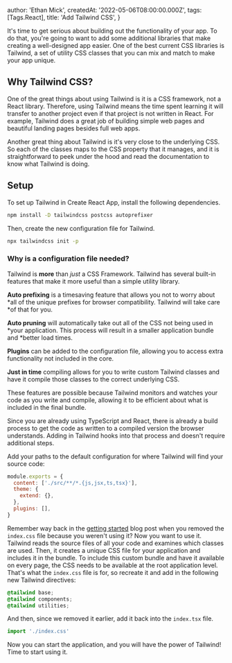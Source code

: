 
  author: 'Ethan Mick',
  createdAt: '2022-05-06T08:00:00.000Z',
  tags: [Tags.React],
  title: 'Add Tailwind CSS',
}


It's time to get serious about building out the functionality of your app. To do
that, you're going to want to add some additional libraries that make creating a
well-designed app easier. One of the best current CSS libraries is Tailwind, a
set of utility CSS classes that you can mix and match to make your app unique.

## Why Tailwind CSS?

One of the great things about using Tailwind is it is a CSS framework, not a
React library. Therefore, using Tailwind means the time spent learning it will
transfer to another project even if that project is not written in React. For
example, Tailwind does a great job of building simple web pages and beautiful
landing pages besides full web apps.

Another great thing about Tailwind is it's very close to the underlying CSS. So
each of the classes maps to the CSS property that it manages, and it is
straightforward to peek under the hood and read the documentation to know what
Tailwind is doing.

## Setup

To set up Tailwind in Create React App, install the following dependencies.

```bash
npm install -D tailwindcss postcss autoprefixer
```

Then, create the new configuration file for Tailwind.

```bash
npx tailwindcss init -p
```

### Why is a configuration file needed?

Tailwind is **more** than _just_ a CSS Framework. Tailwind has several built-in
features that make it more useful than a simple utility library.

**Auto prefixing** is a timesaving feature that allows you not to worry about
*all of the unique prefixes for browser compatibility. Tailwind will take care
*of that for you.

**Auto pruning** will automatically take out all of the CSS not being used in
*your application. This process will result in a smaller application bundle and
*better load times.

**Plugins** can be added to the configuration file, allowing you to access extra
functionality not included in the core.

**Just in time** compiling allows for you to write custom Tailwind classes and
have it compile those classes to the correct underlying CSS.

These features are possible because Tailwind monitors and watches your code as
you write and compile, allowing it to be efficient about what is included in the
final bundle.

Since you are already using TypeScript and React, there is already a build
process to get the code as written to a compiled version the browser
understands. Adding in Tailwind hooks into that process and doesn't require
additional steps.

Add your paths to the default configuration for where Tailwind will find your
source code:

```js
module.exports = {
  content: ['./src/**/*.{js,jsx,ts,tsx}'],
  theme: {
    extend: {},
  },
  plugins: [],
}
```

Remember way back in the [getting
started](https://ethanmick.com/react/getting-started) blog post when you removed
the `index.css` file because you weren't using it? Now you want to use it.
Tailwind reads the source files of all your code and examines which classes are
used. Then, it creates a unique CSS file for your application and includes it in
the bundle. To include this custom bundle and have it available on every page,
the CSS needs to be available at the root application level. That's what the
`index.css` file is for, so recreate it and add in the following new Tailwind
directives:

```css
@tailwind base;
@tailwind components;
@tailwind utilities;
```

And then, since we removed it earlier, add it back into the `index.tsx` file.

```ts
import './index.css'
```

Now you can start the application, and you will have the power of Tailwind! Time
to start using it.
